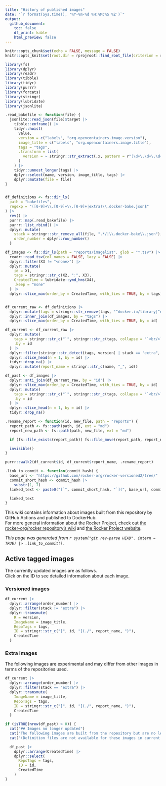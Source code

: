 ```yaml
---
title: "History of published images"
date: "`r format(Sys.time(), '%Y-%m-%d %H:%M:%S %Z')`"
output:
  github_document:
    toc: false
    df_print: kable
    html_preview: false
---
```


```r
knitr::opts_chunk$set(echo = FALSE, message = FALSE)
knitr::opts_knit$set(root.dir = rprojroot::find_root_file(criterion = rprojroot::is_git_root))

library(fs)
library(dplyr)
library(readr)
library(tibble)
library(tidyr)
library(purrr)
library(forcats)
library(stringr)
library(lubridate)
library(jsonlite)
```

```r
.read_bakefile <- function(file) {
  jsonlite::read_json(file)$target |>
    tibble::enframe() |>
    tidyr::hoist(
      value,
      version = c("labels", "org.opencontainers.image.version"),
      image_title = c("labels", "org.opencontainers.image.title"),
      tags = "tags",
      .transform = list(
        version = ~ stringr::str_extract(.x, pattern = r"(\d+\.\d+\.\d+)")
      )
    ) |>
    tidyr::unnest_longer(tags) |>
    dplyr::select(name, version, image_title, tags) |>
    dplyr::mutate(file = file)
}


df_definitions <- fs::dir_ls(
  path = "bakefiles",
  regexp = "([0-9]+\\.[0-9]+\\.[0-9]+|extra)\\.docker-bake.json$"
) |>
  rev() |>
  purrr::map(.read_bakefile) |>
  purrr::list_rbind() |>
  dplyr::mutate(
    stack = stringr::str_remove_all(file, ".*/|\\.docker-bake\\.json"),
    order_number = dplyr::row_number()
  )

df_images <- fs::dir_ls(path = "reports/imagelist", glob = "*.tsv") |>
  readr::read_tsv(col_names = FALSE, lazy = FALSE) |>
  dplyr::filter(X3 != "<none>") |>
  dplyr::mutate(
    id = X1,
    tags = stringr::str_c(X2, ":", X3),
    CreatedTime = lubridate::ymd_hms(X4),
    .keep = "none"
  ) |>
  dplyr::slice_max(order_by = CreatedTime, with_ties = TRUE, by = tags)


df_current_raw <- df_definitions |>
  dplyr::mutate(tags = stringr::str_remove(tags, "^docker.io/library|^docker.io/")) |>
  dplyr::inner_join(df_images, by = "tags") |>
  dplyr::slice_max(order_by = CreatedTime, with_ties = TRUE, by = id)

df_current <- df_current_raw |>
  dplyr::mutate(
    tags = stringr::str_c("`", stringr::str_c(tags, collapse = "`<br/>`"), "`"),
    .by = id
  ) |>
  dplyr::filter(stringr::str_detect(tags, version) | stack == "extra", .by = id) |>
  dplyr::slice_head(n = 1, by = id) |>
  tidyr::drop_na() |>
  dplyr::mutate(report_name = stringr::str_c(name, "_", id))

df_past <- df_images |>
  dplyr::anti_join(df_current_raw, by = "id") |>
  dplyr::slice_max(order_by = CreatedTime, with_ties = TRUE, by = id) |>
  dplyr::mutate(
    tags = stringr::str_c("`", stringr::str_c(tags, collapse = "`<br/>`"), "`"),
    .by = id
  ) |>
  dplyr::slice_head(n = 1, by = id) |>
  tidyr::drop_na()
```

```r
.rename_report <- function(id, new_file, path = "reports") {
  report_path <- fs::path(path, id, ext = "md")
  report_new_path <- fs::path(path, new_file, ext = "md")

  if (fs::file_exists(report_path)) fs::file_move(report_path, report_new_path)

  invisible()
}

purrr::walk2(df_current$id, df_current$report_name, .rename_report)
```

```r
.link_to_commit <- function(commit_hash) {
  base_url <- "https://github.com/rocker-org/rocker-versioned2/tree/"
  commit_short_hash <- commit_hash |>
    substr(1, 7)
  linked_text <- paste0("[`", commit_short_hash, "`](", base_url, commit_hash, ")")

  linked_text
}
```

This wiki contains information about images built from this repository by GitHub Actions and published to DockerHub.  
For more general information about the Rocker Project, check out [the rocker-org/rocker repository's wiki](https://github.com/rocker-org/rocker/wiki) and [the Rocker Project website](https://www.rocker-project.org/).

*This page was generated from `r system("git rev-parse HEAD", intern = TRUE) |> .link_to_commit()`.*

## Active tagged images

The currently updated images are as follows.  
Click on the ID to see detailed information about each image.

### Versioned images

```r
df_current |>
  dplyr::arrange(order_number) |>
  dplyr::filter(stack != "extra") |>
  dplyr::transmute(
    R = version,
    ImageName = image_title,
    RepoTags = tags,
    ID = stringr::str_c("[", id, "](./", report_name, ")"),
    CreatedTime
  )
```

### Extra images

The following images are experimental and may differ from other images in terms of the repositories used.

```r
df_current |>
  dplyr::arrange(order_number) |>
  dplyr::filter(stack == "extra") |>
  dplyr::transmute(
    ImageName = image_title,
    RepoTags = tags,
    ID = stringr::str_c("[", id, "](./", report_name, ")"),
    CreatedTime
  )
```

```r
if (isTRUE(nrow(df_past) > 0)) {
  cat("## Images no longer updated")
  cat("The following images are built from the repository but are no longer updated.")
  cat("(Definition files are not available for these images in current HEAD of the repository.)")

  df_past |>
    dplyr::arrange(CreatedTime) |>
    dplyr::select(
      RepoTags = tags,
      ID = id,
      CreatedTime
    )
}
```
